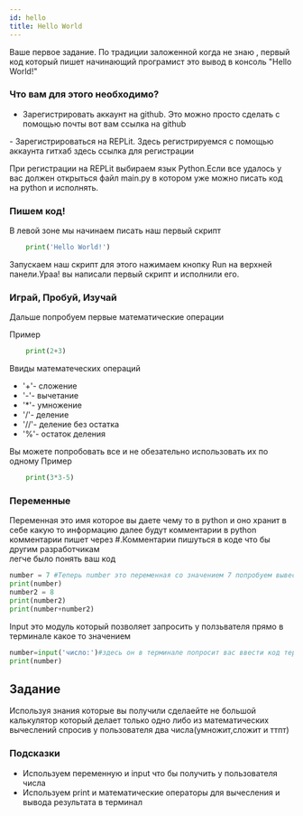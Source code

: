 ```yaml
---
id: hello
title: Hello World
---
```


Ваше первое задание. По традиции заложенной когда не знаю ,
первый код который пишет начинающий програмист это вывод в консоль "Hello World!"

### Что вам для этого необходимо?
- Зарегистрировать аккаунт на github.
Это можно просто сделать с помощью почты вот вам ссылка на github 
<Link
  title="Github"
  href="https://github.com/"
/>
- Зарегистрироваться на REPLit.
Здесь регистрируемся с помощью аккаунта гитхаб здесь ссылка для регистрации
<Link
    title="REPLit"
    href="https://repl.it/"
/>

При регистрации на REPLit выбираем язык Python.Если все удалось у вас должен открыться файл main.py в
котором уже можно писать код на python и исполнять.

### Пишем код!
В левой зоне мы начинаем писать наш первый скрипт

```python
    print('Hello World!')
```
Запускаем наш скрипт для этого нажимаем кнопку Run на верхней панели.Ураа! вы написали первый скрипт и исполнили его.

### Играй, Пробуй, Изучай

Дальше попробуем первые математические операции

Пример
```python
    print(2+3)
```
Ввиды математеческих операций
- '+'- сложение
- '-'- вычетание
- '*'- умножение
- '/'- деление
- '//'- деление без остатка
- '%'- остаток деления

Вы можете попробовать все и не обезательно использовать их по одному
Пример
```python
    print(3*3-5)
```
### Переменные 
Переменная это имя которое вы даете чему то в python и оно хранит в себе какую то информацию
далее будут комментарии в python  комментарии пишет через #.Комментарии  пишуться в коде что бы другим разработчикам  
легче было понять ваш код

```python
number = 7 #Теперь number это переменная со значением 7 попробуем вывести его в консоль
print(number)
number2 = 8
print(number2)
print(number+number2)
```
Input  это модуль который позволяет запросить у ползьвателя прямо в терминале какое то значением
```python
number=input('число:')#здесь он в терминале попросит вас ввести код терминал это окно с права вам нужно будет вписать туда число
print(number)   
```
## Задание
Используя знания которые вы получили сделаейте не большой калькулятор который делает 
только одно либо из математических вычеслений спросив у пользователя два числа(умножит,сложит и ттпт)

### Подсказки
- Используем переменную и input что бы получить у пользователя числа
- Используем print и математические операторы для вычесления и вывода результата в терминал







